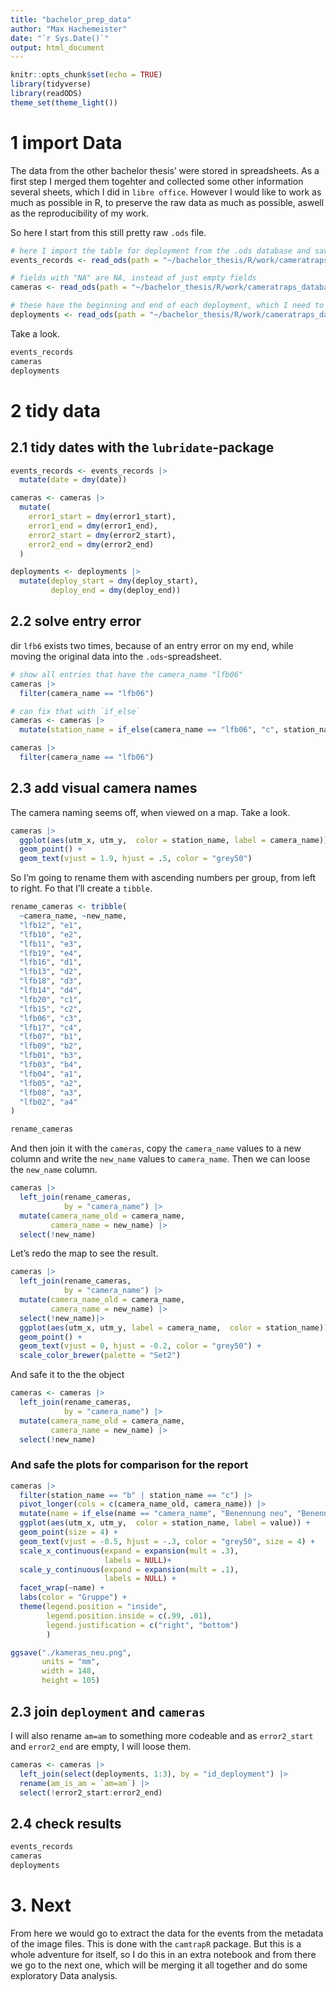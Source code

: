```yaml
---
title: "bachelor_prep_data"
author: "Max Hachemeister"
date: "`r Sys.Date()`"
output: html_document
---
```


```r
knitr::opts_chunk$set(echo = TRUE)
library(tidyverse)
library(readODS)
theme_set(theme_light())
```

# 1 import Data

The data from the other bachelor thesis' were stored in spreadsheets. As a first step I merged them togehter and collected some other information several sheets, which I did in `libre office`. However I would like to work as much as possible in R, to preserve the raw data as much as possible, aswell as the reproducibility of my work.

So here I start from this still pretty raw `.ods` file.

```r
# here I import the table for deployment from the .ods database and save it as a tibble with the same name
events_records <- read_ods(path = "~/bachelor_thesis/R/work/cameratraps_database_v02_1.ods", 1)

# fields with "NA" are NA, instead of just empty fields
cameras <- read_ods(path = "~/bachelor_thesis/R/work/cameratraps_database_v02_1.ods", 2, na = "NA")

# these have the beginning and end of each deployment, which I need to calculate the active/trapping days of each camera
deployments <- read_ods(path = "~/bachelor_thesis/R/work/cameratraps_database_v02_1.ods", 3)
```

Take a look.

```r
events_records
cameras
deployments
```

# 2 tidy data

## 2.1 tidy dates with the `lubridate`-package

```r
events_records <- events_records |>
  mutate(date = dmy(date))

cameras <- cameras |>
  mutate(
    error1_start = dmy(error1_start),
    error1_end = dmy(error1_end),
    error2_start = dmy(error2_start),
    error2_end = dmy(error2_end)
  )

deployments <- deployments |>
  mutate(deploy_start = dmy(deploy_start),
         deploy_end = dmy(deploy_end))

```

## 2.2 solve entry error

dir `lfb6` exists two times, because of an entry error on my end, while moving the original data into the `.ods`-spreadsheet.

```r
# show all entries that have the camera_name "lfb06"
cameras |> 
  filter(camera_name == "lfb06")

# can fix that with `if_else`
cameras <- cameras |> 
  mutate(station_name = if_else(camera_name == "lfb06", "c", station_name))

cameras |> 
  filter(camera_name == "lfb06")
```

## 2.3 add visual camera names

The camera naming seems off, when viewed on a map. Take a look.

```r
cameras |>
  ggplot(aes(utm_x, utm_y,  color = station_name, label = camera_name)) +
  geom_point() +
  geom_text(vjust = 1.9, hjust = .5, color = "grey50")
```


So I'm going to rename them with ascending numbers per group, from left to right. Fo that I'll create a `tibble`.

```r
rename_cameras <- tribble(
  ~camera_name, ~new_name,
  "lfb12", "e1",
  "lfb10", "e2",
  "lfb11", "e3",
  "lfb19", "e4",
  "lfb16", "d1",
  "lfb13", "d2",
  "lfb18", "d3",
  "lfb14", "d4",
  "lfb20", "c1",
  "lfb15", "c2",
  "lfb06", "c3",
  "lfb17", "c4",
  "lfb07", "b1",
  "lfb09", "b2",
  "lfb01", "b3",
  "lfb03", "b4",
  "lfb04", "a1",
  "lfb05", "a2",
  "lfb08", "a3",
  "lfb02", "a4"
)

rename_cameras

```

And then join it with the `cameras`, copy the `camera_name` values to a new column and write the `new_name` values to `camera_name`.
Then we can loose the `new_name` column.

```r
cameras |> 
  left_join(rename_cameras,
            by = "camera_name") |> 
  mutate(camera_name_old = camera_name,
         camera_name = new_name) |> 
  select(!new_name)
```

Let's redo the map to see the result.

```r
cameras |> 
  left_join(rename_cameras,
            by = "camera_name") |> 
  mutate(camera_name_old = camera_name,
         camera_name = new_name) |> 
  select(!new_name)|> 
  ggplot(aes(utm_x, utm_y, label = camera_name,  color = station_name)) +
  geom_point() +
  geom_text(vjust = 0, hjust = -0.2, color = "grey50") +
  scale_color_brewer(palette = "Set2")
```

And safe it to the the object

```r
cameras <- cameras |> 
  left_join(rename_cameras,
            by = "camera_name") |> 
  mutate(camera_name_old = camera_name,
         camera_name = new_name) |> 
  select(!new_name)
```

### And safe the plots for comparison for the report

```r
cameras |> 
  filter(station_name == "b" | station_name == "c") |> 
  pivot_longer(cols = c(camera_name_old, camera_name)) |> 
  mutate(name = if_else(name == "camera_name", "Benennung neu", "Benennung alt")) |> 
  ggplot(aes(utm_x, utm_y,  color = station_name, label = value)) +
  geom_point(size = 4) +
  geom_text(vjust = -0.5, hjust = -.3, color = "grey50", size = 4) +
  scale_x_continuous(expand = expansion(mult = .3),
                     labels = NULL)+
  scale_y_continuous(expand = expansion(mult = .1),
                     labels = NULL) +
  facet_wrap(~name) +
  labs(color = "Gruppe") +
  theme(legend.position = "inside",
        legend.position.inside = c(.99, .01),
        legend.justification = c("right", "bottom")
        )

ggsave("./kameras_neu.png",
       units = "mm",
       width = 148,
       height = 105)
```

## 2.3 join `deployment` and `cameras`

I will also rename `am=am` to something more codeable and as `error2_start` and `error2_end` are empty, I will loose them.

```r
cameras <- cameras |>
  left_join(select(deployments, 1:3), by = "id_deployment") |>
  rename(am_is_am = `am=am`) |> 
  select(!error2_start:error2_end)
```

## 2.4 check results

```r
events_records
cameras
deployments
```

# 3. Next

From here we would go to extract the data for the events from the metadata of the image files. This is done with the `camtrapR` package. But this is a whole adventure for itself, so I do this in an extra notebook and from there we go to the next one, which will be merging it all together and do some exploratory Data analysis.
